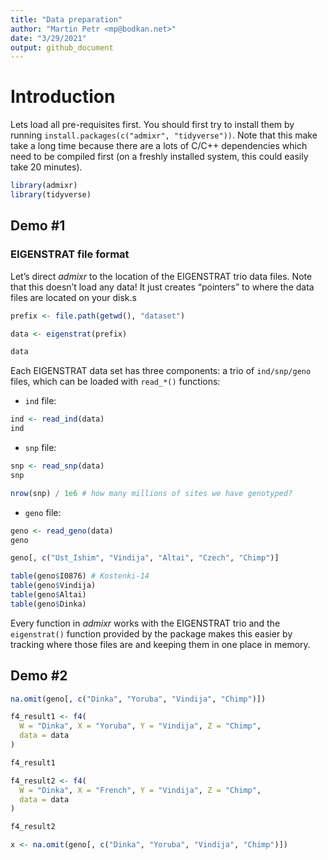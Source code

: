 ```yaml
---
title: "Data preparation"
author: "Martin Petr <mp@bodkan.net>"
date: "3/29/2021"
output: github_document
---
```


# Introduction

Lets load all pre-requisites first. You should first try to install them by running `install.packages(c("admixr", "tidyverse"))`. Note that this make take a long time because there are a lots of C/C++ dependencies which need to be compiled first (on a freshly installed system, this could easily take 20 minutes).

```r
library(admixr)
library(tidyverse)
```

## Demo #1

### EIGENSTRAT file format

Let's direct _admixr_ to the location of the EIGENSTRAT trio data files. Note that this doesn't load any data! It just creates "pointers" to where the data files are located on your disk.s

```r
prefix <- file.path(getwd(), "dataset")

data <- eigenstrat(prefix)

data
```

Each EIGENSTRAT data set has three components: a trio of `ind/snp/geno` files, which can be loaded with `read_*()` functions:

- `ind` file:

```r
ind <- read_ind(data)
ind
```

- `snp` file:

```r
snp <- read_snp(data)
snp

nrow(snp) / 1e6 # how many millions of sites we have genotyped?
```

- `geno` file:

```r
geno <- read_geno(data)
geno

geno[, c("Ust_Ishim", "Vindija", "Altai", "Czech", "Chimp")]

table(geno$I0876) # Kostenki-14
table(geno$Vindija)
table(geno$Altai)
table(geno$Dinka)
```

Every function in _admixr_ works with the EIGENSTRAT trio and the `eigenstrat()` function provided by the package makes this easier by tracking where those files are and keeping them in one place in memory.

## Demo #2

```r
na.omit(geno[, c("Dinka", "Yoruba", "Vindija", "Chimp")])
```


```r
f4_result1 <- f4(
  W = "Dinka", X = "Yoruba", Y = "Vindija", Z = "Chimp",
  data = data
)

f4_result1
```



```r
f4_result2 <- f4(
  W = "Dinka", X = "French", Y = "Vindija", Z = "Chimp",
  data = data
)

f4_result2
```



```r
x <- na.omit(geno[, c("Dinka", "Yoruba", "Vindija", "Chimp")])
```

